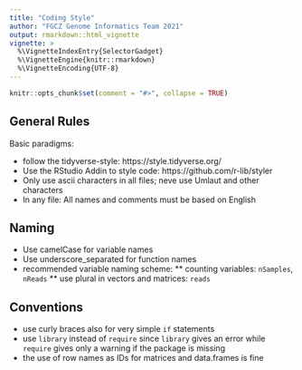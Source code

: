 ```yaml
---
title: "Coding Style"
author: "FGCZ Genome Informatics Team 2021"
output: rmarkdown::html_vignette
vignette: >
  %\VignetteIndexEntry{SelectorGadget}
  %\VignetteEngine{knitr::rmarkdown}
  %\VignetteEncoding{UTF-8}
---
```

  
```r
knitr::opts_chunk$set(comment = "#>", collapse = TRUE)
```


## General Rules
Basic paradigms:

* follow the tidyverse-style: https://style.tidyverse.org/
* Use the RStudio Addin to style code: https://github.com/r-lib/styler
* Only use ascii characters in all files; neve use Umlaut and other characters
* In any file: All names and comments must be based on English

## Naming

* Use camelCase for variable names
* Use underscore_separated for function names
* recommended variable naming scheme:
** counting variables: `nSamples`, `nReads`
** use plural in vectors and matrices: `reads`



## Conventions

* use curly braces also for very simple `if` statements
* use `library` instead of `require` since `library` gives an error while `require` gives only a warning if the package is missing
* the use of row names as IDs for matrices and data.frames is fine


